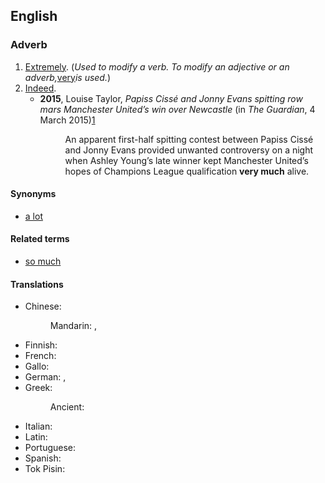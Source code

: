 ==English==

===Adverb===
{{en-adv}}

# [[extremely|Extremely]]. (''Used to modify a verb. To modify an adjective or an adverb, ''[[very]]'' is used.'')
# [[indeed|Indeed]].
#* '''2015''', Louise Taylor, ''Papiss Cissé and Jonny Evans spitting row mars Manchester United’s win over Newcastle'' (in ''The Guardian'', 4 March 2015)[http://www.theguardian.com/football/2015/mar/04/newcastle-united-manchester-united-premier-league-match-report]
#*: An apparent first-half spitting contest between Papiss Cissé and Jonny Evans provided unwanted controversy on a night when Ashley Young’s late winner kept Manchester United’s hopes of Champions League qualification '''very much''' alive.

====Synonyms====
* [[a lot]]

====Related terms====
* [[so much]]

====Translations====
{{trans-top|extremely}}
* Chinese:
*: Mandarin: {{t+|cmn|很|tr=hěn}}, {{t+|cmn|非常|tr=fēicháng}}
* Finnish: {{t|fi|erittäin paljon}}
* French: {{t+|fr|beaucoup}}
* Gallo: {{t|roa-gal|brav'ment}}
* German: {{t+|de|sehr}}, {{t+|de|schön}}
* Greek:
*: Ancient: {{t|grc|σφόδρα}}
{{trans-mid}}
* Italian: {{t+|it|mille}}
* Latin: {{t+|la|multum}}
* Portuguese: {{t+|pt|muito}}
* Spanish: {{t+|es|mucho|m}}
* Tok Pisin: {{t|tpi|tumas}}
{{trans-bottom}}

{{trans-see|indeed}}
